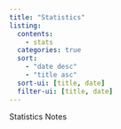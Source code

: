 ```yaml
---
title: "Statistics"
listing:
  contents:
    - stats
  categories: true
  sort:
    - "date desc"
    - "title asc"
  sort-ui: [title, date]
  filter-ui: [title, date]
---
```


Statistics Notes